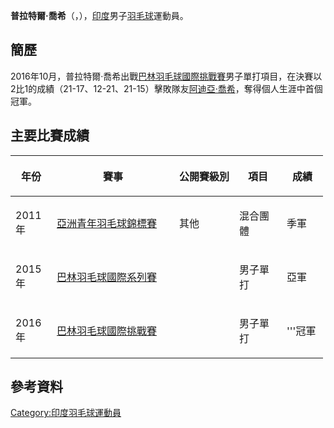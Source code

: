 {{noteTA|G1=Badminton}}
{{Infobox 羽球選手
| playername              = 普拉特爾·喬希<br/>{{lang|en|Pratul Joshi}}
| image                   = 
| size                    = 
| caption                 = 
| birth_name              = 
| date_of_birth           = {{birth_date_and_age|1994|11|27}} 
| place_of_birth          = {{IND}}
| height                  = 
| weight                  = 
| event                   = 男子單打
| country                 = {{IND}}
| years_active            = 
| handedness              = 
| coach                   = 
| highest_ranking         = 第92位（男單）
| date_of_highest_ranking = 2016年12月15日 <ref name="ranking">[http://bwfcontent.tournamentsoftware.com/ranking/player.aspx?id=12518&player=116420 BWF World Ranking - Ranking of Pratul JOSHI (95512)]{{en}}</ref>
| current_ranking         = 第92位（男單）
| date_of_current_ranking = 2016年12月15日<ref>[http://bwfcontent.tournamentsoftware.com/ranking/category.aspx?id=12518&category=472 BWF World Ranking - BWF世界排名榜 (12/15/2016) -  Men's singles]{{en}}</ref>
| played                  = 52勝–28負（男單）<br/>1勝 - 1負（男雙）
| titles                  = 
| bwf_profile             = FEB8585C-2281-4713-A6DE-90BCE4D18E0B
| bwf_id                  = 95512
| updated                 = 2016年12月15日
}}
{{MedalTableTop}}
{{MedalSport | 男子[[羽毛球|羽毛球]]}}
{{MedalCountry | {{IND}}}}
{{MedalCompetition| [[亞洲青年羽毛球錦標賽|亞洲青年羽毛球錦標賽]]}}
{{MedalBronze| [[2011年亞洲青年羽毛球錦標賽|2011年 勒克瑙]] | 混合團體 }}
{{MedalBottom}}
'''普拉特爾·喬希'''（{{lang|en|'''Pratul Joshi'''}}，{{bd|1994年|11月27日}}），[[印度|印度]]男子[[羽毛球|羽毛球]]運動員。

==簡歷==
2016年10月，普拉特爾·喬希出戰[[2016年巴林羽毛球國際挑戰賽|巴林羽毛球國際挑戰賽]]男子單打項目，在決賽以2比1的成績（21-17、12-21、21-15）擊敗隊友[[阿迪亞·喬希|阿迪亞·喬希]]，奪得個人生涯中首個冠軍。

==主要比賽成績==
{| class=wikitable style="text-align:center; font-size:small;" 
!width="50"|年份
!width="180"|賽事
!width="80"|公開賽級別
!width="60"|項目
!width="50"|成績
|-
!rowspan="1"|2011年
|[[2016年亞洲青年羽毛球錦標賽|亞洲青年羽毛球錦標賽]]
|其他
|混合團體
|bgcolor="#b8860b"|季軍
|-
!rowspan="1"|2015年
|[[2015年巴林羽毛球國際系列賽|巴林羽毛球國際系列賽]]
|{{BWFIS}}
|男子單打
|bgcolor="silver"|亞軍
|-
!rowspan="1"|2016年
|[[2016年巴林羽毛球國際挑戰賽|巴林羽毛球國際挑戰賽]]
|{{BWFIC}}
|男子單打
|bgcolor="gold"|'''冠軍
|}
{{BWF賽事級別索引}}

==參考資料==
{{Reflist}}

{{DEFAULTSORT:Joshi, Pratul}}
[[Category:印度羽毛球運動員|Category:印度羽毛球運動員]]